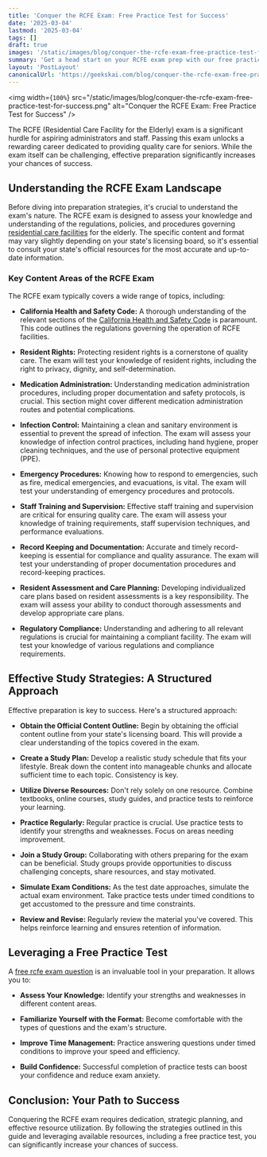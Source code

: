 ```yaml
---
title: 'Conquer the RCFE Exam: Free Practice Test for Success'
date: '2025-03-04'
lastmod: '2025-03-04'
tags: []
draft: true
images: '/static/images/blog/conquer-the-rcfe-exam-free-practice-test-for-success.png'
summary: 'Get a head start on your RCFE exam prep with our free practice test! This resource helps you assess your knowledge, identify weak areas, and build confidence before the big day.'
layout: 'PostLayout'
canonicalUrl: 'https://geekskai.com/blog/conquer-the-rcfe-exam-free-practice-test-for-success/'
---
```


<img
  width={`100%`}
  src="/static/images/blog/conquer-the-rcfe-exam-free-practice-test-for-success.png"
  alt="Conquer the RCFE Exam: Free Practice Test for Success"
/>

The RCFE (Residential Care Facility for the Elderly) exam is a significant hurdle for aspiring administrators and staff. Passing this exam unlocks a rewarding career dedicated to providing quality care for seniors. While the exam itself can be challenging, effective preparation significantly increases your chances of success.

## Understanding the RCFE Exam Landscape

Before diving into preparation strategies, it's crucial to understand the exam's nature. The RCFE exam is designed to assess your knowledge and understanding of the regulations, policies, and procedures governing [residential care facilities](https://caregiversns.org/resources/tiac/when-its-time-for-a-move/long-term-care/residential-care-facilities/) for the elderly. The specific content and format may vary slightly depending on your state's licensing board, so it's essential to consult your state's official resources for the most accurate and up-to-date information.

### Key Content Areas of the RCFE Exam

The RCFE exam typically covers a wide range of topics, including:

- **California Health and Safety Code:** A thorough understanding of the relevant sections of the [California Health and Safety Code](https://mec.santaclaracounty.gov/about-us/legislation-and-statutes/california-health-and-safety-code) is paramount. This code outlines the regulations governing the operation of RCFE facilities.

- **Resident Rights:** Protecting resident rights is a cornerstone of quality care. The exam will test your knowledge of resident rights, including the right to privacy, dignity, and self-determination.

- **Medication Administration:** Understanding medication administration procedures, including proper documentation and safety protocols, is crucial. This section might cover different medication administration routes and potential complications.

- **Infection Control:** Maintaining a clean and sanitary environment is essential to prevent the spread of infection. The exam will assess your knowledge of infection control practices, including hand hygiene, proper cleaning techniques, and the use of personal protective equipment (PPE).

- **Emergency Procedures:** Knowing how to respond to emergencies, such as fire, medical emergencies, and evacuations, is vital. The exam will test your understanding of emergency procedures and protocols.

- **Staff Training and Supervision:** Effective staff training and supervision are critical for ensuring quality care. The exam will assess your knowledge of training requirements, staff supervision techniques, and performance evaluations.

- **Record Keeping and Documentation:** Accurate and timely record-keeping is essential for compliance and quality assurance. The exam will test your understanding of proper documentation procedures and record-keeping practices.

- **Resident Assessment and Care Planning:** Developing individualized care plans based on resident assessments is a key responsibility. The exam will assess your ability to conduct thorough assessments and develop appropriate care plans.

- **Regulatory Compliance:** Understanding and adhering to all relevant regulations is crucial for maintaining a compliant facility. The exam will test your knowledge of various regulations and compliance requirements.

## Effective Study Strategies: A Structured Approach

Effective preparation is key to success. Here's a structured approach:

- **Obtain the Official Content Outline:** Begin by obtaining the official content outline from your state's licensing board. This will provide a clear understanding of the topics covered in the exam.

- **Create a Study Plan:** Develop a realistic study schedule that fits your lifestyle. Break down the content into manageable chunks and allocate sufficient time to each topic. Consistency is key.

- **Utilize Diverse Resources:** Don't rely solely on one resource. Combine textbooks, online courses, study guides, and practice tests to reinforce your learning.

- **Practice Regularly:** Regular practice is crucial. Use practice tests to identify your strengths and weaknesses. Focus on areas needing improvement.

- **Join a Study Group:** Collaborating with others preparing for the exam can be beneficial. Study groups provide opportunities to discuss challenging concepts, share resources, and stay motivated.

- **Simulate Exam Conditions:** As the test date approaches, simulate the actual exam environment. Take practice tests under timed conditions to get accustomed to the pressure and time constraints.

- **Review and Revise:** Regularly review the material you've covered. This helps reinforce learning and ensures retention of information.

## Leveraging a Free Practice Test

A [free rcfe exam question](https://practicetestgeeks.com/rcfe-practice-test/) is an invaluable tool in your preparation. It allows you to:

- **Assess Your Knowledge:** Identify your strengths and weaknesses in different content areas.

- **Familiarize Yourself with the Format:** Become comfortable with the types of questions and the exam's structure.

- **Improve Time Management:** Practice answering questions under timed conditions to improve your speed and efficiency.

- **Build Confidence:** Successful completion of practice tests can boost your confidence and reduce exam anxiety.

## Conclusion: Your Path to Success

Conquering the RCFE exam requires dedication, strategic planning, and effective resource utilization. By following the strategies outlined in this guide and leveraging available resources, including a free practice test, you can significantly increase your chances of success.
